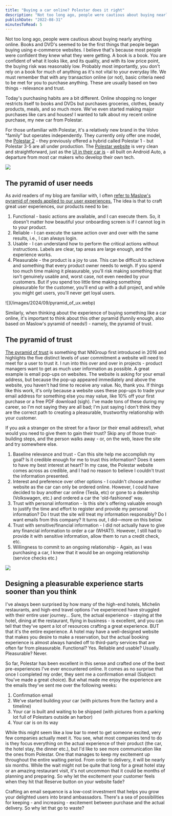 ```yaml
---
title: "Buying a car online? Polestar does it right"
description: "Not too long ago, people were cautious about buying nearly anything online. Books and DVD's seemed to be the first things that people began buying using e-commerce websites. I believe that's because most people were confident they knew what they were getting. A book is a book. You are confident of what it looks like, and its quality, and with its low price point, the buying risk was reasonably low. Probably most importantly, you don't rely on a book for much of anything as it's not vital to your"
publishDate: "2022-08-31"
minutesToRead: 5
---
```


<p>Not too long ago, people were cautious about buying nearly anything online. Books and DVD's seemed to be the first things that people began buying using e-commerce websites. I believe that's because most people were confident they knew what they were getting. A book is a book. You are confident of what it looks like, and its quality, and with its low price point, the buying risk was reasonably low. Probably most importantly, you don't rely on a book for much of anything as it's not vital to your everyday life. We must remember that with any transaction online (or not), basic criteria need to be met for you to purchase anything. These are usually based on two things - relevance and trust.</p>
<p>Today's purchasing habits are a bit different. Online shopping no longer restricts itself to books and DVDs but purchases groceries, clothes, beauty products, meals, and so much more. We've even started making major purchases like cars and houses! I wanted to talk about my recent online purchase, my new car from Polestar.</p>
<p>For those unfamiliar with Polestar, it's a relatively new brand in the Volvo "family" but operates independently. They currently only offer one model, the <a href="https://www.polestar.com/se/polestar-2/?ref=antonsten.com">Polestar 2</a> - they previously offered a hybrid called Polestar 1 - but Polestar 3-5 are all under production. The <a href="https://www.polestar.com/?ref=antonsten.com">Polestar website</a> is very clean and straightforward, just as the <a href="https://hmi-app.polestar.com/?ref=antonsten.com">UI in their car is</a> - all built on Android Auto, a departure from most car makers who develop their own tech.</p>

![](/images/2024/09/polestar.webp)
<h2 id="the-pyramid-of-user-needs">The pyramid of user needs</h2>
<p>As avid readers of my blog are familiar with, I often <a href="https://www.antonsten.com/great-ux/">refer to Maslow's pyramid of needs applied to our user experiences.</a> The idea is that to craft great user experiences, our products need to be:</p>
<ol>
<li>Functional - basic actions are available, and I can execute them. So, it doesn't matter how beautiful your onboarding screen is if I cannot log in to your product.</li>
<li>Reliable - I can execute the same action over and over with the same results, i.e., I can always login.</li>
<li>Usable - I can understand how to perform the critical actions without instructions. Labels are clear, tap areas are large enough, and the experience works.</li>
<li>Pleasurable - the product is a joy to use. This can be difficult to achieve and something that every product owner needs to weigh. If you spend too much time making it pleasurable, you'll risk making something that isn't genuinely usable and, worst case, not even needed by your customers. But if you spend too little time making something pleasurable for the customer, you'll end up with a dull project, and while you might get users, you'll never get loyal users.</li>
</ol>
<p>
![](/images/2024/09/pyramid_of_ux.webp)
</p>
<p>Similarly, when thinking about the experience of buying something like a car online, it's important to think about this other pyramid (funnily enough, also based on Maslow's pyramid of needs!) - namely, the pyramid of trust.</p>
<h2 id="the-pyramid-of-trust">The pyramid of trust</h2>
<p><a href="https://www.nngroup.com/articles/commitment-levels/?ref=antonsten.com">The pyramid of trust</a> is something that NNGroup first introduced in 2016 and highlights the five distinct levels of user commitment a website will need to meet for a user to trust it. I run into this over and over in projects - product managers want to get as much user information as possible. A great example is email pop-ups on websites. The website is asking for your email address, but because the pop-up appeared immediately and above the website, you haven't had time to receive any value. No, thank you. If things like this work, it's only because a website uses these pop-ups to trade your email address for something else you may value, like 10% off your first purchase or a free PDF download (sigh). I've made tons of these during my career, so I'm not saying they are all bad; I'm just saying I don't think they are the correct path to creating a pleasurable, trustworthy relationship with your customer.</p>
<p>If you ask a stranger on the street for a favor (or their email address!), what would you need to give them to gain their trust? Skip any of those trust-building steps, and the person walks away - or, on the web, leave the site and try somewhere else.</p>
<ol>
<li>Baseline relevance and trust - Can this site help me accomplish my goal? Is it credible enough for me to trust this information? Does it seem to have my best interest at heart? In my case, the Polestar website comes across as credible, and I had no reason to believe I couldn't trust the information presented.</li>
<li>Interest and preference over other options - I couldn't choose another website as the car can only be ordered online. However, I could have decided to buy another car online (Tesla, etc) or gone to a dealership (Volkswagen, etc.) and ordered a car the 'old-fashioned' way.</li>
<li>Trust with personal information - Is this site's offering valuable enough to justify the time and effort to register and provide my personal information? Do I trust the site will treat my information responsibly? Do I want emails from this company? It turns out, I did—more on this below.</li>
<li>Trust with sensitive/financial information - I did not actually have to give any financial information to order a car (WHAT!). However, I still had to provide it with sensitive information, allow them to run a credit check, etc.</li>
<li>Willingness to commit to an ongoing relationship - Again, as I was purchasing a car, I knew that it would be an ongoing relationship (service checks etc.)</li>
</ol>

![](/images/2024/09/pyramid_of_trust.webp)
<h2 id="designing-a-pleasurable-experience-starts-sooner-than-you-think">Designing a pleasurable experience starts sooner than you think</h2>
<p>I've always been surprised by how many of the high-end hotels, Michelin restaurants, and high-end travel options I've experienced have struggled with their entire user journey... Sure, the actual experience - staying at the hotel, dining at the restaurant, flying in business - is excellent, and you can tell that they've spent a lot of resources crafting a great experience. BUT that it's the entire experience. A hotel may have a well-designed website that makes you desire to make a reservation, but the actual booking experience is almost always handed off to third-party services that are often far from pleasurable. Functional? Yes. Reliable and usable? Usually. Pleasurable? Never.</p>
<p>So far, Polestar has been excellent in this sense and crafted one of the best pre-experiences I've ever encountered online. It comes as no surprise that once I completed my order, they sent me a confirmation email (Subject: You've made a great choice). But what made me enjoy the experience are the emails they've sent me over the following weeks:</p>
<ol>
<li>Confirmation email</li>
<li>We've started building your car (with pictures from the factory and a timeline)</li>
<li>Your car is built and waiting to be shipped (with pictures from a parking lot full of Polestars outside an harbor)</li>
<li>Your car is on its way</li>
</ol>
<p>While this might seem like a low bar to meet to get someone excited, very few companies actually meet it. You see, what most companies tend to do is they focus everything on the actual experience of their product (the car, the hotel stay, the dinner etc.), but I'd like to see more communication like the ones from Polestar. One that manages to keep my excitement up throughout the entire waiting period. From order to delivery, it will be nearly six months. While the wait might not be quite that long for a great hotel stay or an amazing restaurant visit, it's not uncommon that it could be months of planning and preparing. So why let the excitement your customer feels when they hit that Reserve button on your website fade?</p>
<p>Crafting an email sequence is a low-cost investment that helps you grow your delighted users into brand ambassadors. There's a sea of possibilities for keeping - and increasing - excitement between purchase and the actual delivery. So why let that go to waste?</p>